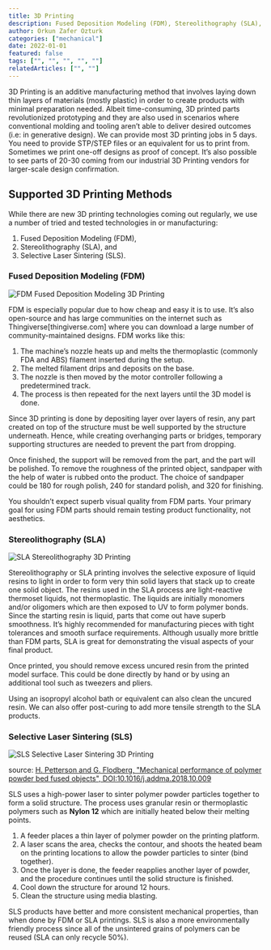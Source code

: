 ```yaml
---
title: 3D Printing
description: Fused Deposition Modeling (FDM), Stereolithography (SLA), and Selective Laser Sintering (SLS).
author: Orkun Zafer Ozturk
categories: ["mechanical"]
date: 2022-01-01
featured: false
tags: ["", "", "", "", ""]
relatedArticles: ["", ""]
---
```


3D Printing is an additive manufacturing method that involves laying down thin layers of materials (mostly plastic) in order to create products with minimal preparation needed. Albeit time-consuming, 3D printed parts revolutionized prototyping and they are also used in scenarios where conventional molding and tooling aren’t able to deliver desired outcomes (i.e: in generative design). We can provide most 3D printing jobs in 5 days. You need to provide STP/STEP files or an equivalent for us to print from. Sometimes we print one-off designs as proof of concept. It’s also possible to see parts of 20-30 coming from our industrial 3D Printing vendors for larger-scale design confirmation.
## Supported 3D Printing Methods

While there are new 3D printing technologies coming out regularly, we use a number of tried and tested technologies in or manufacturing:
1. Fused Deposition Modeling (FDM),
2. Stereolithography (SLA), and
3. Selective Laser Sintering (SLS).
### Fused Deposition Modeling (FDM)

![FDM Fused Deposition Modeling 3D Printing](/images/3d-printing-fdm.png) 

FDM is especially popular due to how cheap and easy it is to use. It’s also open-source and has large communities on the internet such as Thingiverse[thingiverse.com] where you can download a large number of community-maintained designs. FDM works like this:
1. The machine’s nozzle heats up and melts the thermoplastic (commonly FDA and ABS) filament inserted during the setup. 
2. The melted filament drips and deposits on the base.
3. The nozzle is then moved by the motor controller following a predetermined track. 
4. The process is then repeated for the next layers until the 3D model is done.   

Since 3D printing is done by depositing layer over layers of resin, any part created on top of the structure must be well supported by the structure underneath. Hence, while creating overhanging parts or bridges, temporary supporting structures are needed to prevent the part from dropping.  

Once finished, the support will be removed from the part, and the part will be polished. To remove the roughness of the printed object, sandpaper with the help of water is rubbed onto the product. The choice of sandpaper could be 180 for rough polish, 240 for standard polish, and 320 for finishing.  

You shouldn’t expect superb visual quality from FDM parts. Your primary goal for using FDM parts should remain testing product functionality, not aesthetics.   

### Stereolithography (SLA)

![SLA Stereolithography 3D Printing](/images/3d-printing-sla.png)

Stereolithography or SLA printing involves the selective exposure of liquid resins to light in order to form very thin solid layers that stack up to create one solid object. The resins used in the SLA process are light-reactive thermoset liquids, not thermoplastic. The liquids are initially monomers and/or oligomers which are then exposed to UV to form polymer bonds. Since the starting resin is liquid, parts that come out have superb smoothness. It’s highly recommended for manufacturing pieces with tight tolerances and smooth surface requirements.  Although usually more brittle than FDM parts, SLA is great for demonstrating the visual aspects of your final product.  

Once printed, you should remove excess uncured resin from the printed model surface. This could be done directly by hand or by using an additional tool such as tweezers and pliers.  

Using an isopropyl alcohol bath or equivalent can also clean the uncured resin. We can also offer post-curing to add more tensile strength to the SLA products.  

### Selective Laser Sintering (SLS)

![SLS Selective Laser Sintering 3D Printing](/images/3d-printing-SLS.png)

source:   [H. Petterson and G. Flodberg, "Mechanical performance of polymer powder bed fused objects", DOI:10.1016/j.addma.2018.10.009](https://www.researchgate.net/publication/328604028_Mechanical_performance_of_polymer_powder_bed_fused_objects_-_FEM_simulation_and_verification)


SLS uses a high-power laser to sinter polymer powder particles together to form a solid structure. The process uses granular resin or thermoplastic polymers such as **Nylon 12** which are initially heated below their melting points.   

1. A feeder places a thin layer of polymer powder on the printing platform.
2. A laser scans the area, checks the contour, and shoots the heated beam on the printing locations to allow the powder particles to sinter (bind together).
3. Once the layer is done, the feeder reapplies another layer of powder, and the procedure continues until the solid structure is finished. 
4. Cool down the structure for around 12 hours.
5. Clean the structure using media blasting.  

SLS products have better and more consistent mechanical properties, than when done by FDM or SLA printings. SLS is also a more environmentally friendly process since all of the unsintered grains of polymers can be reused (SLA can only recycle 50%). 

